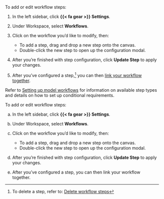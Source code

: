 :::: {.content-visible unless-format="revealjs"}
To add or edit workflow steps:

1. In the left sidebar, click **{{< fa gear >}} Settings**.

1. Under Workspace, select **Workflows**.

1. Click on the workflow you'd like to modify, then:

    - To add a step, drag and drop a new step onto the canvas.
    - Double-click the new step to open up the configuration modal.

1. After you're finished with step configuration, click **Update Step** to apply your changes.

1. After you've configured a step,^[To delete a step, refer to: [Delete workflow steps](/guide/model-workflows/configure-model-workflows.qmd#delete-workflow-steps)] you can then [link your workflow together](/guide/model-workflows/configure-model-workflows.qmd#link-workflow-together).

::: {.callout}
Refer to [Setting up model workflows](/guide/model-workflows/setting-up-model-workflows.qmd#workflow-elements) for information on available step types and details on how to set up conditional requirements.

:::

::::

:::: {.content-hidden unless-format="revealjs"}
To add or edit workflow steps:

a. In the left sidebar, click **{{< fa gear >}} Settings**.

a. Under Workspace, select **Workflows**.

a. Click on the workflow you'd like to modify, then:

    - To add a step, drag and drop a new step onto the canvas.
    - Double-click the new step to open up the configuration modal.

a. After you're finished with step configuration, click **Update Step** to apply your changes.

a. After you've configured a step, you can then link your workflow together.

::::

